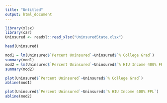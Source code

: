 ```yaml
---
title: "Untitled"
output: html_document
---
```


```r
library(xlsx)
library(car)
Uninsured <- readxl::read_xlsx("UninsuredState.xlsx")
```

```r
head(Uninsured)
```


```r
mod1 = lm(Uninsured$`Percent Uninsured`~Uninsured$`% College Grad`)
summary(mod1)
mod2 = lm(Uninsured$`Percent Uninsured`~Uninsured$`% HIU Income 400% FPL`)
summary(mod2)
```

```r
plot(Uninsured$`Percent Uninsured`~Uninsured$`% College Grad`)
abline(mod1)
```


```r
plot(Uninsured$`Percent Uninsured`~Uninsured$`% HIU Income 400% FPL`)
abline(mod2)
```



